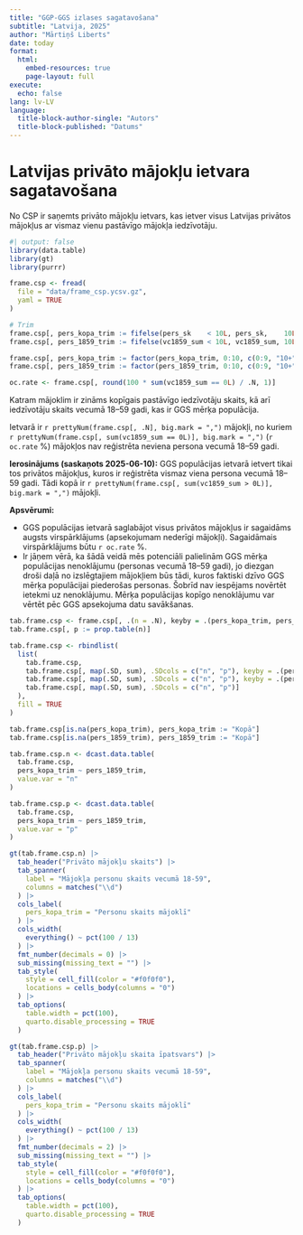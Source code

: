```yaml
---
title: "GGP-GGS izlases sagatavošana"
subtitle: "Latvija, 2025"
author: "Mārtiņš Liberts"
date: today
format:
  html:
    embed-resources: true
    page-layout: full
execute:
  echo: false
lang: lv-LV
language: 
  title-block-author-single: "Autors"
  title-block-published: "Datums"
---
```


# Latvijas privāto mājokļu ietvara sagatavošana

No CSP ir saņemts privāto mājokļu ietvars, kas ietver visus Latvijas privātos mājokļus ar vismaz vienu pastāvīgo mājokļa iedzīvotāju.

```r
#| output: false
library(data.table)
library(gt)
library(purrr)

frame.csp <- fread(
  file = "data/frame_csp.ycsv.gz",
  yaml = TRUE
)

# Trim
frame.csp[, pers_kopa_trim := fifelse(pers_sk    < 10L, pers_sk,    10L)]
frame.csp[, pers_1859_trim := fifelse(vc1859_sum < 10L, vc1859_sum, 10L)]

frame.csp[, pers_kopa_trim := factor(pers_kopa_trim, 0:10, c(0:9, "10+"))]
frame.csp[, pers_1859_trim := factor(pers_1859_trim, 0:10, c(0:9, "10+"))]

oc.rate <- frame.csp[, round(100 * sum(vc1859_sum == 0L) / .N, 1)]
```

Katram mājoklim ir zināms kopīgais pastāvīgo iedzīvotāju skaits, kā arī iedzīvotāju skaits vecumā 18--59 gadi, kas ir GGS mērķa populācija.

Ietvarā ir `r prettyNum(frame.csp[, .N], big.mark = ",")` mājokļi, no kuriem `r prettyNum(frame.csp[, sum(vc1859_sum == 0L)], big.mark = ",")` (`r oc.rate` %) mājokļos nav reģistrēta neviena persona vecumā 18--59 gadi.

**Ierosinājums (saskaņots 2025-06-10):** GGS populācijas ietvarā ietvert tikai tos privātos mājokļus, kuros ir reģistrēta vismaz viena persona vecumā 18--59 gadi. Tādi kopā ir `r prettyNum(frame.csp[, sum(vc1859_sum > 0L)], big.mark = ",")` mājokļi.

**Apsvērumi:**

- GGS populācijas ietvarā saglabājot visus privātos mājokļus ir sagaidāms augsts virspārklājums (apsekojumam nederīgi mājokļi). Sagaidāmais virspārklājums būtu `r oc.rate` %.
- Ir jāņem vērā, ka šādā veidā mēs potenciāli palielinām GGS mērķa populācijas nenoklājumu (personas vecumā 18--59 gadi), jo diezgan droši daļā no izslēgtajiem mājokļiem būs tādi, kuros faktiski dzīvo GGS mērķa populācijai piederošas personas. Šobrīd nav iespējams novērtēt ietekmi uz nenoklājumu. Mērķa populācijas kopīgo nenoklājumu var vērtēt pēc GGS apsekojuma datu savākšanas.

```r
tab.frame.csp <- frame.csp[, .(n = .N), keyby = .(pers_kopa_trim, pers_1859_trim)]
tab.frame.csp[, p := prop.table(n)]

tab.frame.csp <- rbindlist(
  list(
    tab.frame.csp,
    tab.frame.csp[, map(.SD, sum), .SDcols = c("n", "p"), keyby = .(pers_kopa_trim)],
    tab.frame.csp[, map(.SD, sum), .SDcols = c("n", "p"), keyby = .(pers_1859_trim)],
    tab.frame.csp[, map(.SD, sum), .SDcols = c("n", "p")]
  ),
  fill = TRUE
)

tab.frame.csp[is.na(pers_kopa_trim), pers_kopa_trim := "Kopā"]
tab.frame.csp[is.na(pers_1859_trim), pers_1859_trim := "Kopā"]

tab.frame.csp.n <- dcast.data.table(
  tab.frame.csp,
  pers_kopa_trim ~ pers_1859_trim,
  value.var = "n"
)

tab.frame.csp.p <- dcast.data.table(
  tab.frame.csp,
  pers_kopa_trim ~ pers_1859_trim,
  value.var = "p"
)

gt(tab.frame.csp.n) |>
  tab_header("Privāto mājokļu skaits") |>
  tab_spanner(
    label = "Mājokļa personu skaits vecumā 18-59",
    columns = matches("\\d")
  ) |>
  cols_label(
    pers_kopa_trim = "Personu skaits mājoklī"
  ) |>
  cols_width(
    everything() ~ pct(100 / 13)
  ) |>
  fmt_number(decimals = 0) |>
  sub_missing(missing_text = "") |>
  tab_style(
    style = cell_fill(color = "#f0f0f0"),
    locations = cells_body(columns = "0")
  ) |>
  tab_options(
    table.width = pct(100),
    quarto.disable_processing = TRUE
  )

gt(tab.frame.csp.p) |>
  tab_header("Privāto mājokļu skaita īpatsvars") |>
  tab_spanner(
    label = "Mājokļa personu skaits vecumā 18-59",
    columns = matches("\\d")
  ) |>
  cols_label(
    pers_kopa_trim = "Personu skaits mājoklī"
  ) |>
  cols_width(
    everything() ~ pct(100 / 13)
  ) |>
  fmt_number(decimals = 2) |>
  sub_missing(missing_text = "") |>
  tab_style(
    style = cell_fill(color = "#f0f0f0"),
    locations = cells_body(columns = "0")
  ) |>
  tab_options(
    table.width = pct(100),
    quarto.disable_processing = TRUE
  )
```
